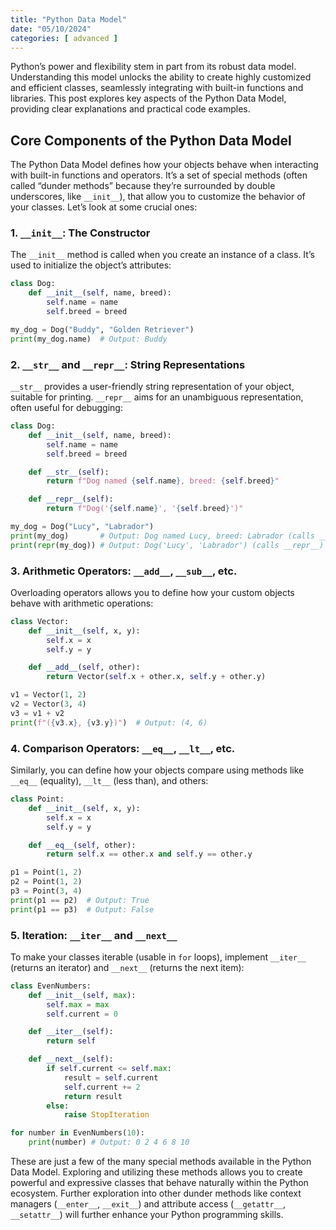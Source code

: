 ```yaml
---
title: "Python Data Model"
date: "05/10/2024"
categories: [ advanced ]
---
```



Python's power and flexibility stem in part from its robust data model.  Understanding this model unlocks the ability to create highly customized and efficient classes, seamlessly integrating with built-in functions and libraries.  This post explores key aspects of the Python Data Model, providing clear explanations and practical code examples.


## Core Components of the Python Data Model

The Python Data Model defines how your objects behave when interacting with built-in functions and operators. It's a set of special methods (often called "dunder methods" because they're surrounded by double underscores, like `__init__`), that allow you to customize the behavior of your classes.  Let's look at some crucial ones:

### 1. `__init__`: The Constructor

The `__init__` method is called when you create an instance of a class. It's used to initialize the object's attributes:

```python
class Dog:
    def __init__(self, name, breed):
        self.name = name
        self.breed = breed

my_dog = Dog("Buddy", "Golden Retriever")
print(my_dog.name)  # Output: Buddy
```

### 2. `__str__` and `__repr__`: String Representations

`__str__` provides a user-friendly string representation of your object, suitable for printing. `__repr__` aims for an unambiguous representation, often useful for debugging:

```python
class Dog:
    def __init__(self, name, breed):
        self.name = name
        self.breed = breed

    def __str__(self):
        return f"Dog named {self.name}, breed: {self.breed}"

    def __repr__(self):
        return f"Dog('{self.name}', '{self.breed}')"

my_dog = Dog("Lucy", "Labrador")
print(my_dog)       # Output: Dog named Lucy, breed: Labrador (calls __str__)
print(repr(my_dog)) # Output: Dog('Lucy', 'Labrador') (calls __repr__)
```

### 3. Arithmetic Operators: `__add__`, `__sub__`, etc.

Overloading operators allows you to define how your custom objects behave with arithmetic operations:

```python
class Vector:
    def __init__(self, x, y):
        self.x = x
        self.y = y

    def __add__(self, other):
        return Vector(self.x + other.x, self.y + other.y)

v1 = Vector(1, 2)
v2 = Vector(3, 4)
v3 = v1 + v2
print(f"({v3.x}, {v3.y})")  # Output: (4, 6)
```

### 4. Comparison Operators: `__eq__`, `__lt__`, etc.

Similarly, you can define how your objects compare using methods like `__eq__` (equality), `__lt__` (less than), and others:

```python
class Point:
    def __init__(self, x, y):
        self.x = x
        self.y = y

    def __eq__(self, other):
        return self.x == other.x and self.y == other.y

p1 = Point(1, 2)
p2 = Point(1, 2)
p3 = Point(3, 4)
print(p1 == p2)  # Output: True
print(p1 == p3)  # Output: False
```

### 5. Iteration: `__iter__` and `__next__`

To make your classes iterable (usable in `for` loops), implement `__iter__` (returns an iterator) and `__next__` (returns the next item):


```python
class EvenNumbers:
    def __init__(self, max):
        self.max = max
        self.current = 0

    def __iter__(self):
        return self

    def __next__(self):
        if self.current <= self.max:
            result = self.current
            self.current += 2
            return result
        else:
            raise StopIteration

for number in EvenNumbers(10):
    print(number) # Output: 0 2 4 6 8 10

```

These are just a few of the many special methods available in the Python Data Model.  Exploring and utilizing these methods allows you to create powerful and expressive classes that behave naturally within the Python ecosystem.  Further exploration into other dunder methods like context managers (`__enter__`, `__exit__`) and attribute access (`__getattr__`, `__setattr__`) will further enhance your Python programming skills.

